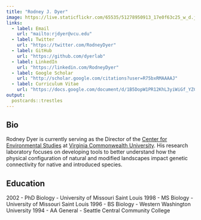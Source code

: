 ```yaml
---
title: "Rodney J. Dyer"
image: https://live.staticflickr.com/65535/51278950913_17e0f63c25_w_d.jpg
links:
  - label: Email
    url: "mailto:rjdyer@vcu.edu"
  - label: Twitter
    url: "https://twitter.com/RodneyDyer"
  - label: GitHub
    url: "https://github.com/dyerlab"
  - label: LinkedIn
    url: "https://linkedin.com/RodneyDyer"
  - label: Google Scholar
    url: "http://scholar.google.com/citations?user=R75bxRMAAAAJ"
  - label: Curriculum Vitae
    url: "https://docs.google.com/document/d/1B5DopW1PR12KhL3yiWiGf_YZCIXn1b77Er87mxqgShg/edit?usp=sharing"
output:
  postcards::trestles
---
```

 
## Bio

Rodney Dyer is currently serving as the Director of the [Center for Environmental Studies](https://ces.vcu.edu) at [Virginia Commonwealth University](https://vcu.edu).  His research laboratory focuses on developing tools to better understand how the physical configuration of natural and modified landscapes impact genetic connectivity for native and introduced species. 

## Education

2002 - PhD Biology - University of Missouri Saint Louis
1998 - MS Biology - University of Missouri Saint Louis
1996 - BS Biology - Western Washington University
1994 - AA General - Seattle Central Community College




